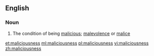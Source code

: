 ==English==

===Noun===
{{en-noun|-}}

# The condition of being [[malicious]]; [[malevolence]] or [[malice]]

[[et:maliciousness]]
[[ml:maliciousness]]
[[pl:maliciousness]]
[[vi:maliciousness]]
[[zh:maliciousness]]